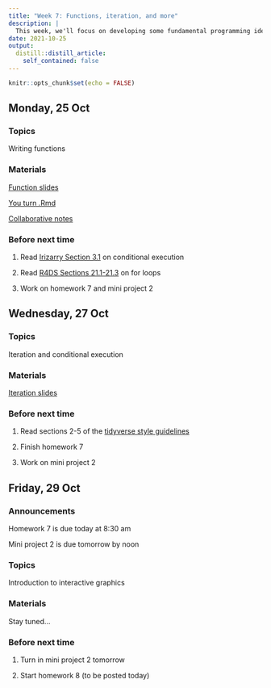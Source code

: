 ```yaml
---
title: "Week 7: Functions, iteration, and more"
description: |
  This week, we'll focus on developing some fundamental programming ideas, such as writing functions, conditional execution, and iteration.
date: 2021-10-25
output:
  distill::distill_article:
    self_contained: false
---
```



```r
knitr::opts_chunk$set(echo = FALSE)
```

## Monday, 25 Oct

### Topics

Writing functions

### Materials

[Function slides](https://stat220-fa21.github.io/class_materials/slides/15-functions.pdf)

[You turn .Rmd](https://stat220-fa21.github.io/class_materials/activities/17-functions.Rmd)

[Collaborative notes](https://docs.google.com/document/d/19x2SGPX-A0TUBjH1bp00HthKAbTgwOCxpUlPZQRjuUM/edit?usp=sharing)

### Before next time

1. Read [Irizarry Section 3.1](https://rafalab.github.io/dsbook/programming-basics.html#conditionals) on conditional execution

1. Read [R4DS Sections 21.1-21.3](https://r4ds.had.co.nz/iteration.html) on for loops

1. Work on homework 7 and mini project 2

## Wednesday, 27 Oct


### Topics

Iteration and conditional execution

### Materials


[Iteration slides](https://stat220-fa21.github.io/class_materials/slides/16-iteration.pdf)

<!-- [Collaborative notes](https://docs.google.com/document/d/1CT1d3zBJl1aToV_rP7hCx2eeKGzcrGYhUVjcaTDPrMo/edit?usp=sharing) -->


### Before next time

1. Read sections 2-5 of the [tidyverse style guidelines](https://style.tidyverse.org/syntax.html)

1. Finish homework 7

1. Work on mini project 2



## Friday, 29 Oct

### Announcements

Homework 7 is due today at 8:30 am

Mini project 2 is due tomorrow by noon

### Topics

Introduction to interactive graphics

### Materials

Stay tuned...

### Before next time

1. Turn in mini project 2 tomorrow

1. Start homework 8 (to be posted today)
